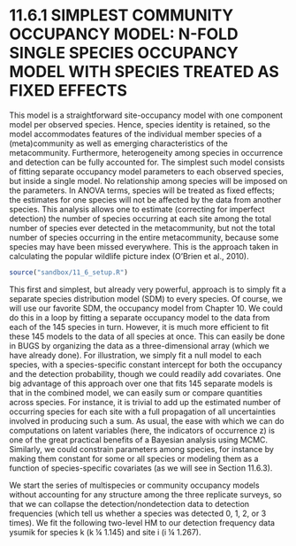 # 11.6.1 SIMPLEST COMMUNITY OCCUPANCY MODEL: N-FOLD SINGLE SPECIES OCCUPANCY MODEL WITH SPECIES TREATED AS FIXED EFFECTS

This model is a straightforward site-occupancy model with one component model per observed species. Hence, species identity is retained, so the model accommodates features of the individual member species of a (meta)community as well as emerging characteristics of the metacommunity. Furthermore, heterogeneity among species in occurrence and detection can be fully accounted for. The simplest such model consists of fitting separate occupancy model parameters to each observed species, but inside a single model. No relationship among species will be imposed on the parameters. In ANOVA terms, species will be treated as fixed effects; the estimates for one species will not be affected by the data from another species. This analysis allows one to estimate (correcting for imperfect detection) the number of species occurring at each site among the total number of species ever detected in the metacommunity, but not the total number of species occurring in the entire metacommunity, because some species may have been missed everywhere. This is the approach taken in calculating the popular wildlife picture index (O'Brien et al., 2010).

```r
source("sandbox/11_6_setup.R")
```

This first and simplest, but already very powerful, approach is to simply fit a separate species distribution model (SDM) to every species. Of course, we will use our favorite SDM, the occupancy model from Chapter 10. We could do this in a loop by fitting a separate occupancy model to the data from each of the 145 species in turn. However, it is much more efficient to fit these 145 models to the data of all species at once. This can easily be done in BUGS by organizing the data as a three-dimensional array (which we have already done). For illustration, we simply fit a null model to each species, with a species-specific constant intercept for both the occupancy and the detection probability, though we could readily add covariates. One big advantage of this approach over one that fits 145 separate models is that in the combined model, we can easily sum or compare quantities across species. For instance, it is trivial to add up the estimated number of occurring species for each site with a full propagation of all uncertainties involved in producing such a sum. As usual, the ease with which we can do computations on latent variables (here, the indicators of occurrence z) is one of the great practical benefits of a Bayesian analysis using MCMC. Similarly, we could constrain parameters among species, for instance by making them constant for some or all species or modeling them as a function of species-specific covariates (as we will see in Section 11.6.3).

We start the series of multispecies or community occupancy models without accounting for any structure among the three replicate surveys, so that we can collapse the detection/nondetection data to detection frequencies (which tell us whether a species was detected 0, 1, 2, or 3 times). We fit the following two-level HM to our detection frequency data ysumik for species k (k ¼ 1.145) and site i (i ¼ 1.267).

```r

```
